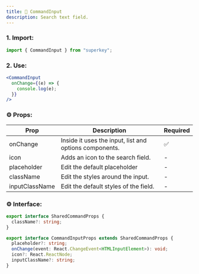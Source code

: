 ```yaml
---
title: 🎨 CommandInput
description: Search text field.
---
```


### 1. Import:

```jsx
import { CommandInput } from "superkey";
```

### 2. Use:

```jsx
<CommandInput
  onChange={(e) => {
    console.log(e);
  }}
/>
```

### ⚙️ Props:

| Prop           | Description                                            | Required |
| -------------- | ------------------------------------------------------ | -------- |
| onChange       | Inside it uses the input, list and options components. | ✅       |
| icon           | Adds an icon to the search field.                      | -        |
| placeholder    | Edit the default placeholder                           | -        |
| className      | Edit the styles around the input.                      | -        |
| inputClassName | Edit the default styles of the field.                  | -        |

### ⚙️ Interface:

```ts
export interface SharedCommandProps {
  className?: string;
}

export interface CommandInputProps extends SharedCommandProps {
  placeholder?: string;
  onChange(event: React.ChangeEvent<HTMLInputElement>): void;
  icon?: React.ReactNode;
  inputClassName?: string;
}
```

